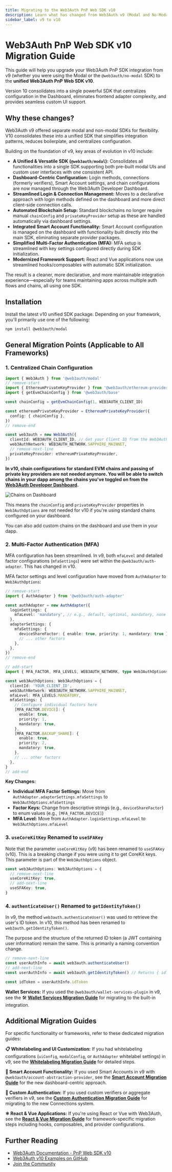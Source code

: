 ```yaml
---
title: Migrating to the Web3Auth PnP Web SDK v10
description: Learn what has changed from Web3Auth v9 (Modal and No-Modal) to the v10 Web SDK with minimal changes and cleaner architecture.
sidebar_label: v9 to v10
---
```



# Web3Auth PnP Web SDK v10 Migration Guide

This guide will help you upgrade your Web3Auth PnP SDK integration from v9 (whether you were using the Modal or the `@web3auth/no-modal` SDK) to the **unified Web3Auth PnP Web SDK v10**.

Version 10 consolidates into a single powerful SDK that centralizes configuration in the Dashboard, eliminates frontend adapter complexity, and provides seamless custom UI support.

## Why these changes?

Web3Auth v9 offered separate modal and non-modal SDKs for flexibility. V10 consolidates these into a unified SDK that simplifies integration patterns, reduces boilerplate, and centralizes configuration.

Building on the foundation of v9, key areas of evolution in v10 include:

- **A Unified & Versatile SDK (`@web3auth/modal`):** Consolidates all functionalities into a single SDK supporting both pre-built modal UIs and custom user interfaces with one consistent API.
- **Dashboard-Centric Configuration:** Login methods, connections (formerly verifiers), Smart Account settings, and chain configurations are now managed through the Web3Auth Developer Dashboard.
- **Streamlined Login & Connection Management:** Moves to a declarative approach with login methods defined on the dashboard and more direct client-side connection calls.
- **Automated Blockchain Setup:** Standard blockchains no longer require manual `chainConfig` and `privateKeyProvider` setup as these are handled automatically via dashboard settings.
- **Integrated Smart Account Functionality:** Smart Account configuration is managed on the dashboard with functionality built directly into the main SDK, eliminating separate provider packages.
- **Simplified Multi-Factor Authentication (MFA):** MFA setup is streamlined with key settings configured directly during SDK initialization.
- **Modernized Framework Support:** React and Vue applications now use streamlined hooks/composables with automatic SDK initialization.

The result is a cleaner, more declarative, and more maintainable integration experience—especially for teams maintaining apps across multiple auth flows and chains, all using one SDK.

## Installation

Install the latest v10 unified SDK package. Depending on your framework, you'll primarily use one of the following:

```bash npm2yarn
npm install @web3auth/modal
```

## General Migration Points (Applicable to All Frameworks)

### 1. Centralized Chain Configuration

```typescript
import { Web3Auth } from '@web3auth/modal'
// remove-start
import { EthereumPrivateKeyProvider } from '@web3auth/ethereum-provider'
import { getEvmChainConfig } from '@web3auth/base'

const chainConfig = getEvmChainConfig(1, WEB3AUTH_CLIENT_ID)

const ethereumPrivateKeyProvider = EthereumPrivateKeyProvider({
  config: { chainConfig },
})
// remove-end

const web3auth = new Web3Auth({
  clientId: WEB3AUTH_CLIENT_ID, // Get your Client ID from the Web3Auth Dashboard
  web3AuthNetwork: WEB3AUTH_NETWORK.SAPPHIRE_MAINNET,
  // remove-next-line
  privateKeyProvider: ethereumPrivateKeyProvider,
})
```

**In v10, chain configurations for standard EVM chains and passing of private key providers are not needed anymore. You will be able to switch chains in your dapp among the chains you've toggled on from the [Web3Auth Developer Dashboard](https://dashboard.web3auth.io).**

![Chains on Dashboard](https://i.ibb.co/4nCD2GTJ/chains.gif)

This means the `chainConfig` and `privateKeyProvider` properties in `Web3AuthOptions` are not needed for v10 if you're using standard chains configured on your dashboard.

You can also add custom chains on the dashboard and use them in your dapp.

### 2. Multi-Factor Authentication (MFA)

MFA configuration has been streamlined. In v9, both `mfaLevel` and detailed factor configurations (`mfaSettings`) were set within the `@web3auth/auth-adapter`. This has changed in v10.

MFA factor settings and level configuration have moved from `AuthAdapter` to `Web3AuthOptions`:

```typescript
// remove-start
import { AuthAdapter } from '@web3auth/auth-adapter'

const authAdapter = new AuthAdapter({
  loginSettings: {
    mfaLevel: 'mandatory', // e.g., default, optional, mandatory, none
  },
  adapterSettings: {
    mfaSettings: {
      deviceShareFactor: { enable: true, priority: 1, mandatory: true },
      // ... other factors
    },
  },
})
// remove-end

// add-start
import { MFA_FACTOR, MFA_LEVELS, WEB3AUTH_NETWORK, type Web3AuthOptions } from '@web3auth/modal'

const web3AuthOptions: Web3AuthOptions = {
  clientId: 'YOUR_CLIENT_ID',
  web3AuthNetwork: WEB3AUTH_NETWORK.SAPPHIRE_MAINNET,
  mfaLevel: MFA_LEVELS.MANDATORY,
  mfaSettings: {
    // Configure individual factors here
    [MFA_FACTOR.DEVICE]: {
      enable: true,
      priority: 1,
      mandatory: true,
    },
    [MFA_FACTOR.BACKUP_SHARE]: {
      enable: true,
      priority: 2,
      mandatory: true,
    },
    // ... other factors
  },
}
// add-end
```

**Key Changes:**

- **Individual MFA Factor Settings:** Move from `AuthAdapter.adapterSettings.mfaSettings` to `Web3AuthOptions.mfaSettings`
- **Factor Keys:** Change from descriptive strings (e.g., `deviceShareFactor`) to enum values (e.g., `[MFA_FACTOR.DEVICE]`)
- **MFA Level:** Move from `AuthAdapter.loginSettings.mfaLevel` to `Web3AuthOptions.mfaLevel`

### 3. `useCoreKitKey` Renamed to `useSFAKey`

Note that the parameter `useCoreKitKey` (v9) has been renamed to `useSFAKey` (v10). This is a breaking change if you were using it to get CoreKit keys. This parameter is part of the `Web3AuthOptions` object.

```typescript
const web3AuthOptions: Web3AuthOptions = {
  // remove-next-line
  useCoreKitKey: true,
  // add-next-line
  useSFAKey: true,
}
```

### 4. `authenticateUser()` Renamed to `getIdentityToken()`

In v9, the method `web3auth.authenticateUser()` was used to retrieve the user's ID token. In v10, this method has been renamed to `web3auth.getIdentityToken()`.

The purpose and the structure of the returned ID token (a JWT containing user information) remain the same. This is primarily a naming convention change.

```typescript
// remove-next-line
const userAuthInfo = await web3auth.authenticateUser()
// add-next-line
const userAuthInfo = await web3auth.getIdentityToken() // Returns { idToken: string }

const idToken = userAuthInfo.idToken
```

**Wallet Services:** If you used the `@web3auth/wallet-services-plugin` in v9, see the 🛠️ **[Wallet Services Migration Guide](./modal-v9-to-v10-wallet-services.mdx)** for migrating to the built-in integration.

## Additional Migration Guides

For specific functionality or frameworks, refer to these dedicated migration guides:

**📋 Whitelabeling and UI Customization:** If you had whitelabeling configurations (`uiConfig`, `modalConfig`, or `AuthAdapter` whitelabel settings) in v9, see the **[Whitelabeling Migration Guide](./modal-v9-to-v10-whitelabeling.mdx)** for detailed steps.

**🔧 Smart Account Functionality:** If you used Smart Accounts in v9 with `@web3auth/account-abstraction-provider`, see the **[Smart Account Migration Guide](./modal-v9-to-v10-smart-accounts.mdx)** for the new dashboard-centric approach.

**🔐 Custom Authentication:** If you used custom verifiers or aggregate verifiers in v9, see the **[Custom Authentication Migration Guide](./modal-v9-to-v10-custom-authentication.mdx)** for migrating to the new Connections system.

**⚛️ React & Vue Applications:** If you're using React or Vue with Web3Auth, see the **[React & Vue Migration Guide](./modal-v9-to-v10-react-vue.mdx)** for framework-specific migration steps including hooks, composables, and provider configurations.

## Further Reading

- [Web3Auth Documentation - PnP Web SDK v10](https://web3auth.io/docs/sdk/web)
- [Web3Auth v10 Examples on GitHub](https://github.com/Web3Auth/web3auth-pnp-examples)
- [Join the Community](https://web3auth.io/community)
